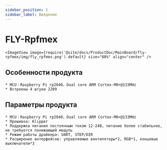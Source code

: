 ```yaml
---
sidebar_position: 1
sidebar_label: Введение
---
```



# FLY-Rpfmex

    <ImageView image={require('@site/docs/ProductDoc/MainBoard/fly-rpfmex/img/fly_rpfmex.png').default} size="80%" align="center" />

## Особенности продукта

    * MCU：Raspberry Pi rp2040，Dual core ARM Cortex-M0+@133MHz
    * Встроены 4 штуки 2209


## Параметры продукта

    * MCU：Raspberry Pi rp2040，Dual core ARM Cortex-M0+@133MHz
    * Прошивка: Klipper
    * Поддержка питания постоянным током 12-24В, питание более стабильное, не требуется понижающий модуль
    * Режим работы драйвера: UART, STEP/DIR
    * Расширение интерфейсов: управляемые вентиляторы*2, RGB*1, концевые выключатели*3

